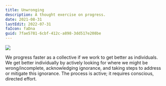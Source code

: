 ```yaml
---
title: Unwronging
description: A thought exercise on progress.
date: 2021-08-31
lastEdit: 2022-07-31
faIcon: faDna
guid: 7fae5781-6cbf-412c-a898-3dd517e208be
---
```


![](./images/unwronging.png)

We progress faster as a collective if we work to get better as individuals.
We get better individually by actively looking for where we might be wrong/incomplete, acknowledging ignorance, and taking steps to address or mitigate this ignorance.
The process is active; it requires conscious, directed effort.
